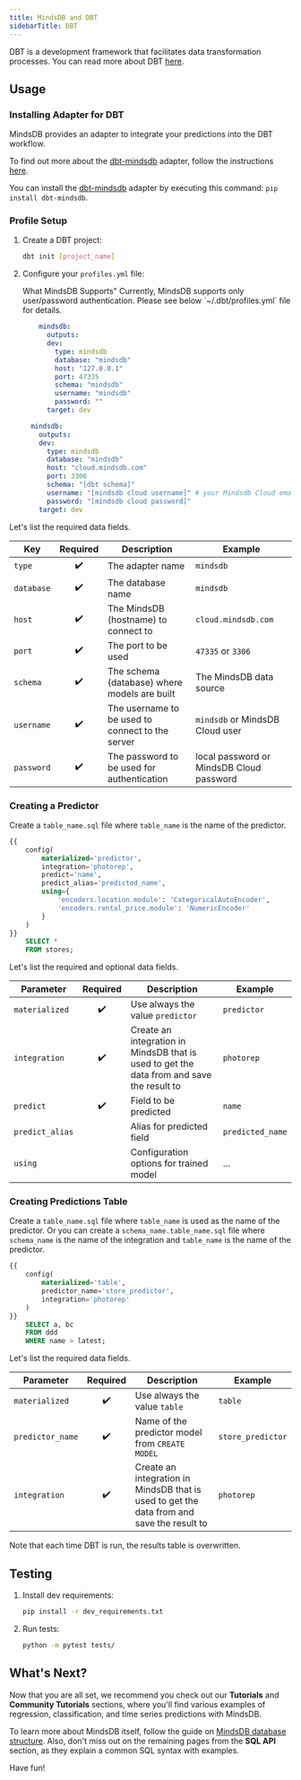 ```yaml
---
title: MindsDB and DBT
sidebarTitle: DBT
---
```


DBT is a development framework that facilitates data transformation
processes. You can read more about DBT [here](https://www.getdbt.com/).

## Usage

### Installing Adapter for DBT

MindsDB provides an adapter to integrate your predictions into the DBT workflow.

To find out more about the [dbt-mindsdb](https://github.com/mindsdb/dbt-mindsdb)
adapter, follow the instructions
[here](https://github.com/mindsdb/dbt-mindsdb/blob/main/README.md).

You can install the [dbt-mindsdb](https://github.com/mindsdb/dbt-mindsdb)
adapter by executing this command: `pip install dbt-mindsdb`.

### Profile Setup

1.  Create a DBT project:

    ```bash
    dbt init [project_name]
    ```

2.  Configure your `profiles.yml` file:

    <Tip>
      What MindsDB Supports" Currently, MindsDB supports only user/password
      authentication. Please see below `~/.dbt/profiles.yml` file for details.
    </Tip>

    <CodeGroup>

    ```yml Self-Hosted Local Deployment
        mindsdb:
          outputs:
          dev:
            type: mindsdb
            database: "mindsdb"
            host: "127.0.0.1"
            port: 47335
            schema: "mindsdb"
            username: "mindsdb"
            password: ""
          target: dev
    ```

    ```yml MindsDB Cloud
      mindsdb:
        outputs:
        dev:
          type: mindsdb
          database: "mindsdb"
          host: "cloud.mindsdb.com"
          port: 3306
          schema: "[dbt schema]"
          username: "[mindsdb cloud username]" # your Mindsdb Cloud email address is your username
          password: "[mindsdb cloud password]"
        target: dev
    ```

    </CodeGroup>

Let's list the required data fields.

| Key        | Required | Description                                      | Example                                  |
| ---------- | :------: | ------------------------------------------------ | ---------------------------------------- |
| `type`     |    ✔️    | The adapter name                                 | `mindsdb`                                |
| `database` |    ✔️    | The database name                                | `mindsdb`                                |
| `host`     |    ✔️    | The MindsDB (hostname) to connect to             | `cloud.mindsdb.com`                      |
| `port`     |    ✔️    | The port to be used                              | `47335` or `3306`                        |
| `schema`   |    ✔️    | The schema (database) where models are built     | The MindsDB data source                  |
| `username` |    ✔️    | The username to be used to connect to the server | `mindsdb` or MindsDB Cloud user          |
| `password` |    ✔️    | The password to be used for authentication       | local password or MindsDB Cloud password |

### Creating a Predictor

Create a `table_name.sql` file where `table_name` is the name of the predictor.

```sql
{{
    config(
        materialized='predictor',
        integration='photorep',
        predict='name',
        predict_alias='predicted_name',
        using={
            'encoders.location.module': 'CategoricalAutoEncoder',
            'encoders.rental_price.module': 'NumericEncoder'
        }
    )
}}
    SELECT *
    FROM stores;
```

Let's list the required and optional data fields.

| Parameter       | Required | Description                                                                               | Example          |
| --------------- | :------: | ----------------------------------------------------------------------------------------- | ---------------- |
| `materialized`  |    ✔️    | Use always the value `predictor`                                                          | `predictor`      |
| `integration`   |    ✔️    | Create an integration in MindsDB that is used to get the data from and save the result to | `photorep`       |
| `predict`       |    ✔️    | Field to be predicted                                                                     | `name`           |
| `predict_alias` |          | Alias for predicted field                                                                 | `predicted_name` |
| `using`         |          | Configuration options for trained model                                                   | ...              |

### Creating Predictions Table

Create a `table_name.sql` file where `table_name` is used as the name of the
predictor. Or you can create a `schema_name.table_name.sql` file where
`schema_name` is the name of the integration and `table_name` is the name of the
predictor.

```sql
{{
    config(
        materialized='table',
        predictor_name='store_predictor',
        integration='photorep'
    )
}}
    SELECT a, bc
    FROM ddd
    WHERE name > latest;
```

Let's list the required data fields.

| Parameter        | Required | Description                                                                               | Example           |
| ---------------- | :------: | ----------------------------------------------------------------------------------------- | ----------------- |
| `materialized`   |    ✔️    | Use always the value `table`                                                              | `table`           |
| `predictor_name` |    ✔️    | Name of the predictor model from `CREATE MODEL`                                           | `store_predictor` |
| `integration`    |    ✔️    | Create an integration in MindsDB that is used to get the data from and save the result to | `photorep`        |

<Warning>
  Note that each time DBT is run, the results table is overwritten.
</Warning>

## Testing

1. Install dev requirements:

   ```bash
   pip install -r dev_requirements.txt
   ```

2. Run tests:

   ```bash
   python -m pytest tests/
   ```

## What's Next?

Now that you are all set, we recommend you check out our **Tutorials** and
**Community Tutorials** sections, where you'll find various examples of
regression, classification, and time series predictions with MindsDB.

To learn more about MindsDB itself, follow the guide on
[MindsDB database structure](/sql/table-structure/). Also, don't miss out on the
remaining pages from the **SQL API** section, as they explain a common SQL
syntax with examples.

Have fun!
